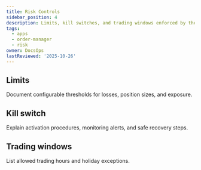 ```yaml
---
title: Risk Controls
sidebar_position: 4
description: Limits, kill switches, and trading windows enforced by the Order Manager.
tags:
  - apps
  - order-manager
  - risk
owner: DocsOps
lastReviewed: '2025-10-26'
---
```

## Limits

Document configurable thresholds for losses, position sizes, and exposure.

## Kill switch

Explain activation procedures, monitoring alerts, and safe recovery steps.

## Trading windows

List allowed trading hours and holiday exceptions.
